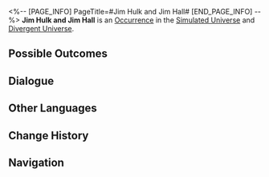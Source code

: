 <%-- [PAGE_INFO]
PageTitle=#Jim Hulk and Jim Hall#
[END_PAGE_INFO] --%>
{{Stub}}
{{Simulated Universe Event Infobox
|id            = 10301
|title         = 
|image         = Occurrence Default.png
|domains_su    = Unknown
|domains_swarm = Unknown
|domains_gng   = Unknown
|domains_du    = Unknown
|domains_und   = Unknown
|requirements  = 
|prev          = 
|next          = 
|characters    = 
|factions      = 
|order         = 061
|order_du      = 005
}}
'''Jim Hulk and Jim Hall''' is an [[Divergent Universe/Occurrence|Occurrence]] in the [[Simulated Universe]] and [[Divergent Universe]].

==Possible Outcomes==
{{Possible Outcomes
|choice_1 = Preserve Jim Hulk's remains.
|result_1 = Obtain Curio: Tonic of Efficacious Chaos. Receive 100 Cosmic Fragment(s).
|path_1   = Preservation
|modes_1  = swarm

|choice_2 = Pay the price... Continue its operation.
|result_2 = All characters lose HP equal to 20% of their current HP, and obtain 2 random Blessing of Abundance.
|path_2   = Abundance
|modes_2  = swarm

|choice_3 = Jim Hulk's collection.
|result_3 = Obtain 3 Component(s) of 1-star rarity.
|modes_3  = und

|choice_4 = Pay the price... And continue its operation.
|result_4 = Obtain 3 random Blessing(s) of 1- to 3-star rarity, and all characters lose HP equal to 50% of their current HP.
|modes_4  = du

|choice_5 = Walk away.
|result_5 = Obtain 250 Cosmic Fragment(s).
|modes_5  = du

|choice_6 = Walk away.
|result_6 = Obtain 150 Cosmic Fragment(s).
|modes_6  = und

|choice_7 = Jim Hulk's collection.
|result_7 = Obtain 1–3 random 2-star Blessing(s).
|modes_7  = du

|choice_8 = Jim Hulk's collection.
|result_8 = Obtain a Blessing of 1- to 2-star rarity.
|modes_8  = su,swarm,gng

|choice_9 = Walk away.
|result_9 = Obtain 100 Cosmic Fragment(s).
|modes_9  = su,swarm,gng

}}
<!--
==Gameplay Notes==
* 
-->
==Dialogue==
{{Dialogue Start}}
:{{tx}}
{{Dialogue End}}

==Other Languages==
{{Other Languages
|en   = Jim Hulk and Jim Hall
|zhs  = 杰姆•哈克与杰姆•哈尔
|zht  = 傑姆•哈克與傑姆•哈爾
|ja   = ジャック・ハックとジャック・ハウル
|ko   = 짐•헐크와 짐•홀
|es   = Jim Hulk y Jim Hall
|fr   = Jim Hulk et Jim Hall
|ru   = Джим Халк и Джим Холл
|th   = Jim Hulk และ Jim Hall
|vi   = Jim Hulk Và Jim Hall
|de   = Jim Hulk und Jim Hall
|id   = Jim Hulk dan Jim Hall
|pt   = Jim Hulk e Jim Hall
}}

==Change History==
{{Change History|1.0}}

==Navigation==
{{Occurrence Navbox}}